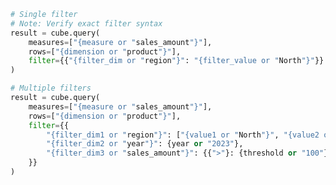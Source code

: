 ```python
# Single filter
# Note: Verify exact filter syntax
result = cube.query(
    measures=["{measure or "sales_amount"}"],
    rows=["{dimension or "product"}"],
    filter={{"{filter_dim or "region"}": "{filter_value or "North"}"}}
)

# Multiple filters
result = cube.query(
    measures=["{measure or "sales_amount"}"],
    rows=["{dimension or "product"}"],
    filter={{
        "{filter_dim1 or "region"}": ["{value1 or "North"}", "{value2 or "South"}"],
        "{filter_dim2 or "year"}": {year or "2023"},
        "{filter_dim3 or "sales_amount"}": {{">"}: {threshold or "100"}}
    }}
)
```
